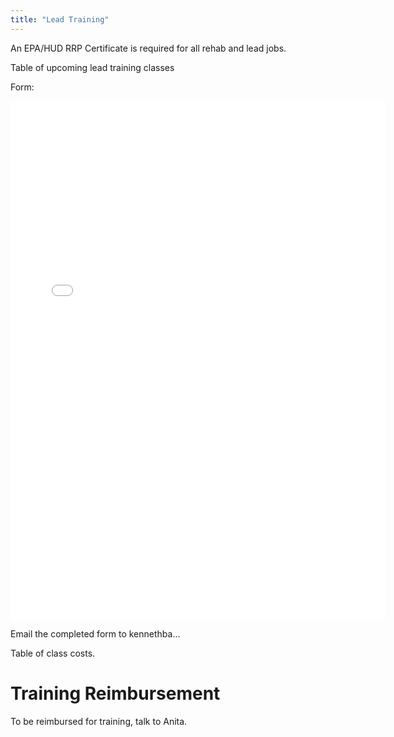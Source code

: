 ```yaml
---
title: "Lead Training"
---
```


An EPA/HUD RRP Certificate is required for all rehab and lead jobs.

Table of upcoming lead training classes

Form:

<embed src="../forms/phase-one-registration.pdf" width="600" height="830" 
 type="application/pdf">

Email the completed form to kennethba...

Table of class costs.

# Training Reimbursement

To be reimbursed for training, talk to Anita.
